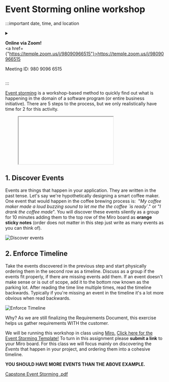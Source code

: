 

# Event Storming online workshop

:::important date, time, and location

<Event/>
<details>
<summary>

<b>Online via Zoom!</b><br/>
<a href={"https://temple.zoom.us/j/98090966515"}>https://temple.zoom.us/j/98090966515</a>

Meeting ID: 980 9096 6515<br/>

</summary>

Ian Tyler Applebaum is inviting you to a scheduled Zoom meeting.

Topic: Projects in Computer Science Lab Event Storming<br/>
Time: Jan 26, 2023 03:30 PM Eastern Time (US and Canada)<br/>



One tap mobile<br/>
+19292056099,,98090966515# US (New York)<br/>
+13017158592,,98090966515# US (Washington DC)<br/>

Dial by your location<br/>
+1 929 205 6099 US (New York)<br/>
+1 301 715 8592 US (Washington DC)<br/>
+1 305 224 1968 US<br/>
+1 309 205 3325 US<br/>
+1 312 626 6799 US (Chicago)<br/>
+1 646 931 3860 US<br/>
+1 669 900 6833 US (San Jose)<br/>
+1 689 278 1000 US<br/>
+1 719 359 4580 US<br/>
+1 253 205 0468 US<br/>
+1 253 215 8782 US (Tacoma)<br/>
+1 346 248 7799 US (Houston)<br/>
+1 360 209 5623 US<br/>
+1 386 347 5053 US<br/>
+1 507 473 4847 US<br/>
+1 564 217 2000 US<br/>
+1 669 444 9171 US<br/>
Meeting ID: 980 9096 6515<br/>
Find your local number: https://temple.zoom.us/u/aezKhTFQu

</details>

:::

[Event storming](https://www.eventstorming.com) is a workshop-based method to quickly find out what is happening in the domain of a software program (or entire business initiative). There are 5 steps to the process, but we only realistically have time for 2 for this activity.

<Figure caption={"Event Storming Presentaion"}>
    <iframe height={"500"} width={"100%"} src="/event-storming-keynote" title="W3Schools Free Online Web Tutorials"></iframe>
</Figure>

## 1. Discover Events

Events are things that happen in your application. They are written in the past tense. Let's say we're hypothetically designing a smart coffee maker. One event that would happen in the coffee brewing process is:  "_My coffee maker made a loud buzzing sound to let me the the coffee \`is ready\`_." or "_I drank the coffee made_". You will discover these events silently as a group for 10 minutes adding them to the top row of the Miro board as **orange sticky notes** (order does not matter in this step just write as many events as you can think of). 

![Discover events](../../static/img/event_discovery.png)

## 2. Enforce Timeline

Take the events discovered in the previous step and start physically ordering them in the second row as a timeline. Discuss as a group if the events fit properly, if there are missing events add them. If an event doesn't make sense or is out of scope, add it to the bottom row known as the parking lot. After reading the time line multiple times, read the timeline backwards. Typically if you're missing an event in the timeline it's a lot more obvious when read backwards. 

![Enforce Timeline](../../static/img/enforce_timeline.png)

Why? As we are still finalizing the Requirements Document, this exercise helps us gather requirements WITH the customer. 

We will be running this workshop in class using [Miro.](https://miro.com/welcome/azd0UzBtUmxhTW9SY2FMcDUwUGRBUnl4SWJTWWZsdzBSdW41UzdEdkFFS0FzTFFXcW1TMDVhM0hkZFo1eWN0cnwzMDc0NDU3MzY1MzIxMjgyMjQ4?share_link_id=317746713706) [Click here for the Event Storming Template!](https://miro.com/app/dashboard/?tpTemplate=o9J_lrmXT0E%3D&isCustom=true&share_link_id=388742645411) To turn in this assignment please **submit a link** to your Miro board. For this class we will focus mainly on discovering the _Events_ that happen in your project, and ordering them into a cohesive timeline.

**YOU SHOULD HAVE MORE EVENTS THAN THE ABOVE EXAMPLE.**

[Capstone Event Storming .pdf](https://templeu.instructure.com/courses/124586/files/22142098?wrap=1 "Capstone Event Storming  .pdf")
